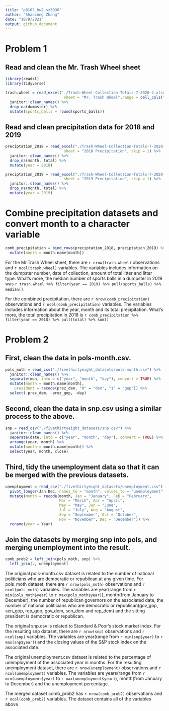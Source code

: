 ```yaml
---
title: "p8105_hw2_sz3030"
author: "Shaocong Zhang"
date: "10/9/2021"
output: github_document
---
```

# Problem 1

## Read and clean the Mr. Trash Wheel sheet

```r
library(readxl)
library(tidyverse)

trash.wheel = read_excel("./Trash-Wheel-Collection-Totals-7-2020-2.xlsx",
                          sheet = "Mr. Trash Wheel",range = cell_cols("A:N")) %>%
  janitor::clean_names() %>%
  drop_na(dumpster) %>%
  mutate(sports_balls = round(sports_balls))
```

## Read and clean precipitation data for 2018 and 2019

```r
preciptation_2018 = read_excel("./Trash-Wheel-Collection-Totals-7-2020-2.xlsx",
                          sheet = "2018 Precipitation", skip = 1) %>%
  janitor::clean_names() %>%
  drop_na(month, total) %>%
  mutate(year = 2018)

preciptation_2019 = read_excel("./Trash-Wheel-Collection-Totals-7-2020-2.xlsx",
                          sheet = "2019 Precipitation", skip = 1) %>%
  janitor::clean_names() %>%
  drop_na(month, total) %>%
  mutate(year = 2019)
```

# Combine precipitation datasets and convert month to a character variable

```r
comb_precipitation = bind_rows(preciptation_2018, preciptation_2019) %>%
  mutate(month = month.name[month])
```

For the Mr.Trash Wheel sheet, there are `r nrow(trash.wheel)` observations and `r ncol(trash.wheel)` variables. The variables includes information on the dumpster number, date of collection, amount of total litter and litter type. What's more, the median number of sports balls in a dumpster in 2019 was `r trash.wheel %>% filter(year == 2019) %>% pull(sports_balls) %>% median()`.

For the combined precipitation, there are `r nrow(comb_precipitation)` observations and `r ncol(comb_precipitation)` variables. The variables includes information about the year, month and its total precipitation. What's more, the total precipitation in 2018 is `r comb_precipitation %>% filter(year == 2018) %>% pull(total) %>% sum()`

# Problem 2

## First, clean the data in pols-month.csv.

```r
pols_moth = read_csv("./fivethirtyeight_datasets/pols-month.csv") %>%
  janitor::clean_names() %>%
  separate(mon, into = c("year", "month", "day"), convert = TRUE) %>%
  mutate(month = month.name[month], 
    president = recode(prez_dem, "0" = "dem", "1" = "gop")) %>%
  select(-prez_dem, -prez_gop, -day)
```

## Second, clean the data in snp.csv using a similar process to the above.

```r
snp = read_csv("./fivethirtyeight_datasets/snp.csv") %>%
  janitor::clean_names() %>%
  separate(date, into = c("year", "month", "day"), convert = TRUE) %>%
  arrange(year, month) %>%
  mutate(month = month.name[month]) %>%
  select(year, month, close) 
```


## Third, tidy the unemployment data so that it can be merged with the previous datasets.

```r
unemployment = read_csv("./fivethirtyeight_datasets/unemployment.csv") %>%
  pivot_longer(Jan:Dec, names_to = "month", values_to = "unemployment") %>%
  mutate(month = recode(month, Jan = "January", Feb = "February",
                        Mar = "March", Apr = "April",
                        May = "May", Jun = "June",
                        Jul = "July", Aug = "August",
                        Sep = "September", Oct = "October",
                        Nov = "November", Dec = "December")) %>%
  rename(year = Year)
```

## Join the datasets by merging snp into pols, and merging unemployment into the result.

```r
comb_prob2 = left_join(pols_moth, snp) %>%
  left_join(., unemployment)
```

The original pols-month.csv dataset is related to the number of national politicians who are democratic or republican at any given time. For pols_moth dataset, there are `r nrow(pols_moth)` observations and `r ncol(pols_moth)` variables. The variables are year(range from `r min(pols_moth$year)` to `r max(pols_moth$year)`), month(from January to December), the number of republican governors on the associated date, the number of national politicians who are democratic or republican(gov_gop, sen_gop, rep_gop, gov_dem, sen_dem and rep_dem) and the sitting president is democratic or republican.

The original snp.csv is  related to Standard & Poor’s stock market index. For the resulting snp dataset, there are `r nrow(snp)` observations and `r ncol(snp)` variables. The variables are year(range from `r min(snp$year)` to `r max(snp$year)`) and the closing values of the S&P stock index on the associated date.

The original unemployment.csv dataset is related to the percentage of unemployment of the associated year in months. For the resulting unemployment dataset, there are `r nrow(unemployment)` observations and `r ncol(unemployment)` variables. The variables are years(range from `r min(unemployment$year)` to `r max(unemployment$year)`), month(from January to December) and the unemployment percentage.

The merged dataset comb_prob2 has `r nrow(comb_prob2)` observations and `r ncol(comb_prob2)` variables. The dataset contains all of the variables above





